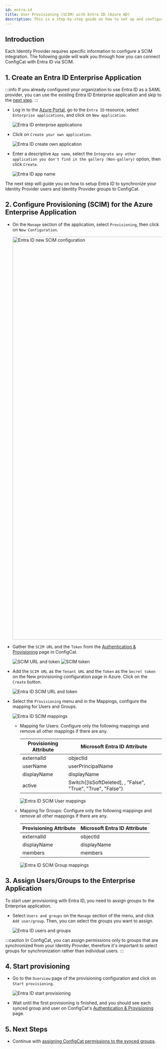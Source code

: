 ```yaml
---
id: entra-id
title: User Provisioning (SCIM) with Entra ID (Azure AD)
description: This is a step-by-step guide on how to set up and configure Entra ID (Azure AD) as a User provisioning (SCIM) provider for your organization.
---
```



## Introduction

Each Identity Provider requires specific information to configure a SCIM integration. The following guide will walk you through how you can connect ConfigCat with Entra ID via SCIM.

## 1. Create an Entra ID Enterprise Application

:::info
If you already configured your organization to use Entra ID as a SAML provider, you can use the existing Entra ID Enterprise application and skip to the [next step](#2-configure-provisioning-scim-for-the-azure-enterprise-application).
:::

- Log in to the <a href="https://portal.azure.com/" target="_blank">Azure Portal</a>, go to the `Entra ID` resource, select `Enterprise applications`, and click on `New application`.

  <img className="bordered-img" src="/docs/assets/scim/entra_id/new_application.png" alt="Entra ID enterprise applications" decoding="async" loading="lazy"/>

- Click on `Create your own application`.

  <img className="bordered-img" src="/docs/assets/scim/entra_id/create_application.png" alt="Entra ID create own application" decoding="async" loading="lazy"/>

- Enter a descriptive `App name`, select the `Integrate any other application you don't find in the gallery (Non-gallery)` option, then click `Create`.

  <img className="bordered-img" src="/docs/assets/scim/entra_id/app_name.png" alt="Entra ID app name" decoding="async" loading="lazy"/>

The next step will guide you on how to setup Entra ID to synchronize your Identity Provider users and Identity Provider groups to ConfigCat.

## 2. Configure Provisioning (SCIM) for the Azure Enterprise Application

- On the `Manage` section of the application, select `Provisioning`, then click on  `New Configuration`.

  <img className="bordered-img" src="/docs/assets/scim/entra_id/new_config.png" width="1293" alt="Entra ID new SCIM configuration" decoding="async" loading="lazy"/>

- Gather the `SCIM URL` and the `Token` from the <a href="https://app.configcat.com/organization/authentication/" target="_blank" rel="noopener noreferrer">Authentication & Provisioning</a> page in ConfigCat.

  <img className="bordered-img" src="/docs/assets/scim/dashboard/token_generate_url.png" alt="SCIM URL and token" decoding="async" loading="lazy"/>

  <img className="bordered-img" src="/docs/assets/scim/dashboard/token.png" alt="SCIM token" decoding="async" loading="lazy"/>

- Add the `SCIM URL` as the `Tenant URL` and the `Token` as the `Secret token` on the New provisioning configuration page in Azure. Click on the `Create` button.

  <img className="bordered-img" src="/docs/assets/scim/entra_id/scim_meta.png" alt="Entra ID SCIM URL and token" decoding="async" loading="lazy"/>

- Select the `Provisioning` menu and in the Mappings, configure the mapping for Users and Groups.

  <img className="bordered-img" src="/docs/assets/scim/entra_id/mappings.png" alt="Entra ID SCIM mappings" decoding="async" loading="lazy"/>

  - Mapping for Users:
    Configure only the following mappings and remove all other mappings if there are any.
    
    | Provisioning Attribute  | Microsoft Entra ID Attribute                                |
    | ----------------------- | ----------------------------------------------------------- | 
    | externalId              | objectId                                                    |
    | userName                | userPrincipalName                                           |
    | displayName             | displayName                                                 |
    | active                  | Switch([IsSoftDeleted], , "False", "True", "True", "False") |
  
    <img className="bordered-img" src="/docs/assets/scim/entra_id/user_mappings.png" alt="Entra ID SCIM User mappings" decoding="async" loading="lazy"/>

  - Mapping for Groups:
    Configure only the following mappings and remove all other mappings if there are any.
    
    | Provisioning Attribute  | Microsoft Entra ID Attribute |
    | ----------------------- | ---------------------------- | 
    | externalId              | objectId                     |
    | displayName             | displayName                  |
    | members                 | members                      |

    <img className="bordered-img" src="/docs/assets/scim/entra_id/group_mappings.png" alt="Entra ID SCIM Group mappings" decoding="async" loading="lazy"/>

## 3. Assign Users/Groups to the Enterprise Application

To start user provisioning with Entra ID, you need to assign groups to the Enterprise application.

- Select `Users and groups` on the `Manage` section of the menu, and click `Add user/group`. Then, you can select the groups you want to assign.

  <img className="bordered-img" src="/docs/assets/scim/entra_id/add_user.png" alt="Entra ID users and groups" decoding="async" loading="lazy"/>

:::caution
In ConfigCat, you can assign permissions only to groups that are synchronized from your Identity Provider, 
therefore it's important to select groups for synchronization rather than individual users.
:::

## 4. Start provisioning

- Go to the `Overview` page of the provisioning configuration and click on `Start provisioning`.

  <img className="bordered-img" src="/docs/assets/scim/entra_id/start_provisioning.png" alt="Entra ID start provisioning" decoding="async" loading="lazy" />

- Wait until the first provisioning is finished, and you should see each synced group and user on ConfigCat's <a href="https://app.configcat.com/organization/authentication/" target="_blank" rel="noopener noreferrer">Authentication & Provisioning</a> page.

## 5. Next Steps

- Continue with [assigning ConfigCat permissions to the synced groups](../overview.mdx#groups).
